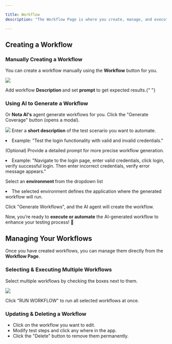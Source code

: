 ```yaml
---

title: Workflow
description: "The Workflow Page is where you create, manage, and execute test workflows for your web application. It offers both manual <b> workflow </b> creation and <b> AI-powered </b> workflow generation, allowing you to customize or automate your testing process efficiently."

---
```


## Creating a Workflow

### Manually Creating a Workflow

You can create a workflow manually using the <b> Workflow</b> button for you.

<img src="/images/createWorkflow.png" className="w-full rounded-xl shadow-xl" />

Add workflow <b> Description </b> and set <b>prompt</b> to get expected results.{" "}

### Using AI to Generate a Workflow

Or <b>Nota AI's</b> agent generate workflows for you. Click the "Generate Coverage" button (opens a modal).

<img
  src="/images/AiGenerateWorkflow.png"
  className="w-full rounded-xl shadow-xl"
/>
Enter a <b>short description</b> of the test scenario you want to automate.
<li> Example: "Test the login functionality with valid and invalid credentials." </li>

(Optional) Provide a detailed prompt for more precise workflow generation.
<li> Example: "Navigate to the login page, enter valid credentials, click login, verify successful login. Then enter incorrect credentials, verify error message appears."</li>

Select an <b> environment </b> from the dropdown list

<li> The selected environment defines the application where the generated workflow will run. </li>

Click "Generate Workflows", and the AI agent will create the workflow.

Now, you’re ready to <b>execute or automate</b> the AI-generated workflow to enhance your testing process! 🚀

## Managing Your Workflows

Once you have created workflows, you can manage them directly from the <b>Workflow Page</b>.

### Selecting & Executing Multiple Workflows

Select multiple workflows by checking the boxes next to them.

<img
  src="/images/workflow-page.png"
  className="w-full rounded-xl shadow-xl"
/>

Click "RUN WORKFLOW" to run all selected workflows at once.

### Updating & Deleting a Workflow
<ul>
<li>
Click on the workflow you want to edit.
</li>
<li>
Modify test steps and click any where in the app.
</li>
<li>
Click the "Delete" button to remove them permanently.
</li>
</ul>